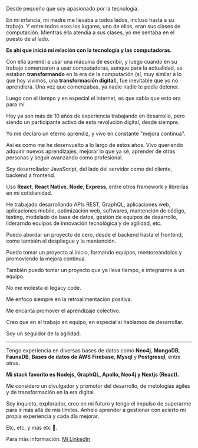 
Desde pequeño que soy apasionado por la tecnología.

En mi infancia, mi madre me llevaba a
todos lados, incluso hasta a su trabajo.
Y entre todos esos los lugares, uno de ellos, eran sus
clases de computación.
Mientras ella atendía a sus clases, yo me sentaba en el
puesto de al lado.

**Es ahí que inició mi relación con la tecnología y las computadoras.**

Con ella aprendí a usar una máquina de escribir,
y luego cuando en su trabajo comenzaron a usar computadoras,
aunque para la actualidad, se estaban **transformando** en la era de la
computación (sí, muy similar a lo que hoy vivimos,
una **transformación digital**), fue inevitable que yo no aprendiera.
Una vez que comenzabas, ya nadie nadie te podía detener.

Luego con el tiempo y en especial el internet,
es que sabía que esto era para mí.

Hoy ya son más de 10 años de experiencia trabajando
en desarrollo, pero siendo un participante activo de
esta revolución digital, desde siempre.

Yo me declaro un eterno aprendiz, y vivo en constante "mejora continua".

Así es como me he desenvuelto a lo largo de estos años.
Vivo queriendo adquirir nuevos aprendizajes,
mejorar lo que ya sé, aprender de otras personas y seguir avanzando como profesional.

Soy desarrollador JavaScript, del lado del servidor como del cliente, backend a frontend.

Uso **React**, **React Native**, **Node**, **Express**, entre otros framework y librerías en mi cotidianidad.

He trabajado desarrollando APIs REST, GraphQL, aplicaciones web,
aplicaciones mobile, optimización web, softwares, mantención de código,
testing, modelado de base de datos, gestión de equipos de desarrollo,
liderarndo equipos de innovación tecnológica y de agilidad, etc.

Puedo abordar un proyecto de cero, desde el backend hasta el frontend,
como también el despliegue y la mantención.

Puedo tomar un proyecto al inicio, formando equipos, mentoreándolos y promoviendo la mejora continua.

También puedo tomar un proyecto que ya lleva tiempo, e integrarme a un equipo.

No me molesta el legacy code.

Me enfoco siempre en la retroalimentación positiva.

Me encanta promover el aprendizaje colectivo.

Creo que en el trabajo en equipo, en especial si hablamos de desarrollar.

Soy un seguidor de la agilidad.

------------

Tengo experiencia en diversas bases de datos como **Neo4j**, **MongoDB**, **FaunaDB**, **Bases de datos de AWS** **Firebase**, **Mysql** y **Postgresql**, entre otras.

**Mi stack favorito es Nodejs, GraphQL, Apollo, Neo4j y Nextjs (React).**

Me considero un divulgador y promotor del desarrollo,
de metologías ágiles y de transformación en la era digital.

Soy inquieto, explorador, creo en mi futuro y tengo el impulso de superarme para ir más allá de mis límites.
Anhelo aprender a gestionar con acierto mi propia experiencia y cada día mejorar.

Etc, etc, y más etc 🤪.

Para más información: [Mi LinkedIn](https://www.linkedin.com/in/nikosantis "Mi LinkedIn")